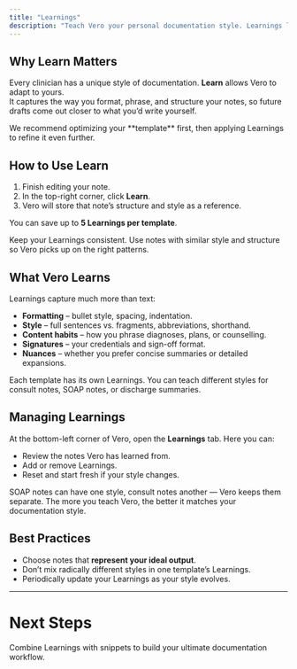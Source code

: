 ```yaml
---
title: "Learnings"
description: "Teach Vero your personal documentation style. Learnings let Vero adapt to your preferences so every note feels like it was written by you."
---
```


## Why Learn Matters

Every clinician has a unique style of documentation. **Learn** allows Vero to adapt to yours.\
It captures the way you format, phrase, and structure your notes, so future drafts come out closer to what you’d write yourself.

<Note>
  We recommend optimizing your **template** first, then applying Learnings to refine it even further.
</Note>

## How to Use Learn

1. Finish editing your note.
2. In the top-right corner, click **Learn**.
3. Vero will store that note’s structure and style as a reference.

You can save up to **5 Learnings per template**.

<Tip>
  Keep your Learnings consistent. Use notes with similar style and structure so Vero picks up on the right patterns.
</Tip>

## What Vero Learns

Learnings capture much more than text:

- **Formatting** – bullet style, spacing, indentation.
- **Style** – full sentences vs. fragments, abbreviations, shorthand.
- **Content habits** – how you phrase diagnoses, plans, or counselling.
- **Signatures** – your credentials and sign-off format.
- **Nuances** – whether you prefer concise summaries or detailed expansions.

<Info>
  Each template has its own Learnings. You can teach different styles for consult notes, SOAP notes, or discharge summaries.
</Info>

## Managing Learnings

At the bottom-left corner of Vero, open the **Learnings** tab. Here you can:

- Review the notes Vero has learned from.
- Add or remove Learnings.
- Reset and start fresh if your style changes.

<Columns cols={2}>
  <Card title="Separate Learnings per Template" icon="layer-group">
    SOAP notes can have one style, consult notes another — Vero keeps them separate.
  </Card>
  <Card title="Ongoing Improvement" icon="sparkles">
    The more you teach Vero, the better it matches your documentation style.
  </Card>
</Columns>

## Best Practices

- Choose notes that **represent your ideal output**.
- Don’t mix radically different styles in one template’s Learnings.
- Periodically update your Learnings as your style evolves.

---

# Next Steps

Combine Learnings with snippets to build your ultimate documentation workflow.